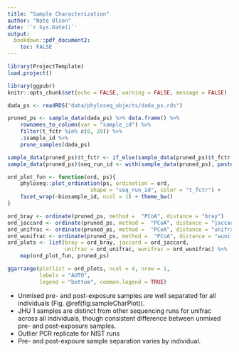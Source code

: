 ```yaml
---
title: "Sample Characterization"
author: "Nate Olson"
date: '`r Sys.Date()`'
output:
  bookdown::pdf_document2:
    toc: FALSE
---
```


```r
library(ProjectTemplate)
load.project()

library(ggpubr)
knitr::opts_chunk$set(echo = FALSE, warning = FALSE, message = FALSE)
```

```r
dada_ps <- readRDS("data/phyloseq_objects/dada_ps.rds")

pruned_ps <- sample_data(dada_ps) %>% data.frame() %>%
    rownames_to_column(var = "sample_id") %>%
    filter(t_fctr %in% c(0, 20)) %>%
    .$sample_id %>%
    prune_samples(dada_ps)

sample_data(pruned_ps)$t_fctr <- if_else(sample_data(pruned_ps)$t_fctr == 0, "Post","Pre")
sample_data(pruned_ps)$seq_run_id <- with(sample_data(pruned_ps), paste0(seq_lab, seq_run))

ord_plot_fun <- function(ord, ps){
    phyloseq::plot_ordination(ps, ordination = ord,
                          shape = "seq_run_id", color = "t_fctr") +
    facet_wrap(~biosample_id, ncol = 1) + theme_bw()
}

ord_bray <- ordinate(pruned_ps, method =  "PCoA", distance = "bray")
ord_jaccard <- ordinate(pruned_ps, method =  "PCoA", distance = "jaccard")
ord_unifrac <- ordinate(pruned_ps, method =  "PCoA", distance = "unifrac")
ord_wunifrac <- ordinate(pruned_ps, method =  "PCoA", distance = "wunifrac")
ord_plots <- list(bray = ord_bray, jaccard = ord_jaccard,
                  unifrac = ord_unifrac, wunifrac = ord_wunifrac) %>%
    map(ord_plot_fun, pruned_ps)
```

```r
ggarrange(plotlist = ord_plots, ncol = 4, nrow = 1,
          labels = "AUTO",
          legend = "bottom", common.legend = TRUE)
```

- Unmixed pre- and post-exposure samples are well separated for all individuals (Fig. \@ref(fig:sampleCharPlot)).
- JHU 1 samples are distinct from other sequencing runs for unifrac across all individuals, though consistent difference between unmixed pre- and post-exposure samples.
- Outlier PCR replicate for NIST runs
- Pre- and post-expoure sample separation varies by individual.
